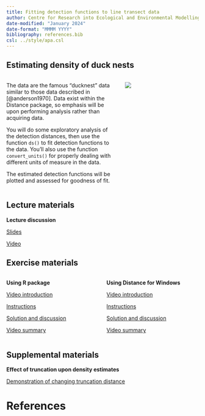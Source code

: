 ```yaml
---
title: Fitting detection functions to line transect data
author: Centre for Research into Ecological and Environmental Modelling <br> **University of St Andrews**
date-modified: "January 2024"
date-format: "MMMM YYYY"
bibliography: references.bib
csl: ../style/apa.csl
---
```


## Estimating density of duck nests


::: columns

::: {.column width="60%"}
The data are the famous "ducknest" data similar to those data described in [@anderson1970].  Data exist within the Distance package, so emphasis will be upon performing analysis rather than acquiring data.

You will do some exploratory analysis of the detection distances, then use the function `ds()` to fit detection functions to the data.  You'll also use the function `convert_units()` for properly dealing with different units of measure in the data.

The estimated detection functions will be plotted and assessed for goodness of fit.
:::

::: {.column width="40%"}
![](nest-unsplash.jpg)

:::

:::

## Lecture materials
::: slide-deck
**Lecture discussion**


::: slides
[Slides](Mod2-2023-detfnmod.pdf)
:::


::: video
[Video](https://youtu.be/6uac8nZRElc)
:::
:::

## Exercise materials

::: columns

::: {.column width="50%"}
::: lab
**Using R package**

::: video
[Video introduction](https://youtu.be/BCDqJ4xx1T4)
:::


::: instructions
[Instructions](R-prac/Pr2-instructions.qmd)
:::

::: instructions
[Solution and discussion](R-prac/Prac2_solution.qmd)
:::

::: video
[Video summary](https://youtu.be/pJKeXtPvuAI)
:::


:::
:::

::: {.column width="50%"}

::: lab
**Using Distance for Windows**

::: video
[Video introduction](https://youtu.be/MjMHAiV0ZYM)
:::

::: instructions
[Instructions](DistWin-prac/Pr2-instructions-DistWin.qmd)
:::

::: instructions
[Solution and discussion](DistWin-prac/Pr2-solution-DistWin.qmd)
:::

::: video
[Video summary](https://youtu.be/IEGWzXNgTm8)
:::

:::

:::


:::

## Supplemental materials
::: homework
**Effect of truncation upon density estimates**

::: instructions
[Demonstration of changing truncation distance](truncation-decisions.qmd)
:::
:::

# References